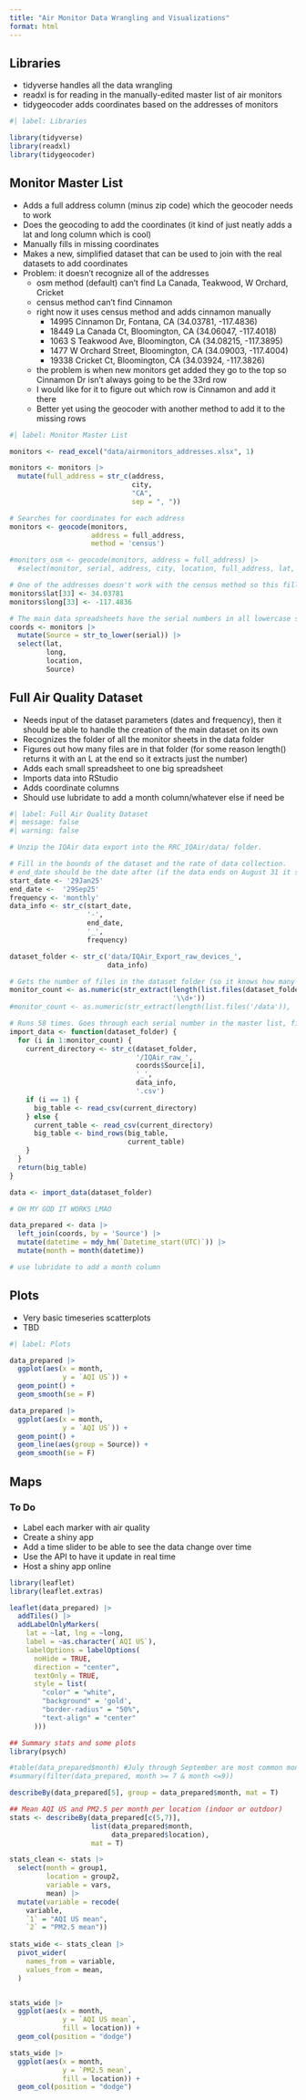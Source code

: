 ```yaml
---
title: "Air Monitor Data Wrangling and Visualizations"
format: html
---
```


## Libraries

- tidyverse handles all the data wrangling
- readxl is for reading in the manually-edited master list of air monitors
- tidygeocoder adds coordinates based on the addresses of monitors

```r
#| label: Libraries

library(tidyverse)
library(readxl)
library(tidygeocoder)
```

## Monitor Master List

- Adds a full address column (minus zip code) which the geocoder needs to work
- Does the geocoding to add the coordinates (it kind of just neatly adds a lat and long column which is cool)
- Manually fills in missing coordinates
- Makes a new, simplified dataset that can be used to join with the real datasets to add coordinates
- Problem: it doesn't recognize all of the addresses
  - osm method (default) can't find La Canada, Teakwood, W Orchard, Cricket
  - census method can't find Cinnamon
  - right now it uses census method and adds cinnamon manually
    - 14995 Cinnamon Dr, Fontana, CA (34.03781, -117.4836)
    - 18449 La Canada Ct, Bloomington, CA (34.06047, -117.4018)
    - 1063 S Teakwood Ave, Bloomington, CA (34.08215, -117.3895)
    - 1477 W Orchard Street, Bloomington, CA (34.09003, -117.4004)
    - 19338 Cricket Ct, Bloomington, CA (34.03924, -117.3826)
  - the problem is when new monitors get added they go to the top so Cinnamon Dr isn't always going to be the 33rd row
  - I would like for it to figure out which row is Cinnamon and add it there
  - Better yet using the geocoder with another method to add it to the missing rows

```r
#| label: Monitor Master List

monitors <- read_excel("data/airmonitors_addresses.xlsx", 1)

monitors <- monitors |>
  mutate(full_address = str_c(address, 
                              city, 
                              "CA", 
                              sep = ", "))

# Searches for coordinates for each address
monitors <- geocode(monitors, 
                    address = full_address, 
                    method = 'census') 

#monitors_osm <- geocode(monitors, address = full_address) |>
  #select(monitor, serial, address, city, location, full_address, lat, long)

# One of the addresses doesn't work with the census method so this fills it in manually
monitors$lat[33] <- 34.03781
monitors$long[33] <- -117.4836

# The main data spreadsheets have the serial numbers in all lowercase so this matches it to that
coords <- monitors |> 
  mutate(Source = str_to_lower(serial)) |>
  select(lat, 
         long, 
         location,
         Source)
```

## Full Air Quality Dataset

- Needs input of the dataset parameters (dates and frequency), then it should be able to handle the creation of the main dataset on its own
- Recognizes the folder of all the monitor sheets in the data folder
- Figures out how many files are in that folder (for some reason length() returns it with an L at the end so it extracts just the number)
- Adds each small spreadsheet to one big spreadsheet
- Imports data into RStudio
- Adds coordinate columns
- Should use lubridate to add a month column/whatever else if need be

```r
#| label: Full Air Quality Dataset
#| message: false
#| warning: false

# Unzip the IQAir data export into the RRC_IQAir/data/ folder.

# Fill in the bounds of the dataset and the rate of data collection. 
# end_date should be the date after (if the data ends on August 31 it should be 01Sep25)
start_date <- '29Jan25'
end_date <-  '29Sep25'
frequency <- 'monthly'
data_info <- str_c(start_date, 
                   '-',
                   end_date, 
                   '_', 
                   frequency)

dataset_folder <- str_c('data/IQAir_Export_raw_devices_', 
                        data_info)

# Gets the number of files in the dataset folder (so it knows how many times to run the import)
monitor_count <- as.numeric(str_extract(length(list.files(dataset_folder)), 
                                        '\\d+'))
#monitor_count <- as.numeric(str_extract(length(list.files('/data')), '\\d+'))

# Runs 58 times. Goes through each serial number in the master list, finds the corresponding csv file, adds it to one big table one after the other.
import_data <- function(dataset_folder) {
  for (i in 1:monitor_count) {
    current_directory <- str_c(dataset_folder, 
                               '/IQAir_raw_', 
                               coords$Source[i], 
                               '_', 
                               data_info, 
                               '.csv')
    if (i == 1) {
      big_table <- read_csv(current_directory)
    } else {
      current_table <- read_csv(current_directory)
      big_table <- bind_rows(big_table, 
                             current_table)
    }
  }
  return(big_table)
}

data <- import_data(dataset_folder)

# OH MY GOD IT WORKS LMAO

data_prepared <- data |>
  left_join(coords, by = 'Source') |>
  mutate(datetime = mdy_hm(`Datetime_start(UTC)`)) |>
  mutate(month = month(datetime))

# use lubridate to add a month column
```

## Plots

- Very basic timeseries scatterplots
- TBD

```r
#| label: Plots

data_prepared |>
  ggplot(aes(x = month, 
             y = `AQI US`)) +
  geom_point() +
  geom_smooth(se = F)

data_prepared |>
  ggplot(aes(x = month, 
             y = `AQI US`)) +
  geom_point() +
  geom_line(aes(group = Source)) +
  geom_smooth(se = F)
```

## Maps

### To Do
- Label each marker with air quality
- Create a shiny app
- Add a time slider to be able to see the data change over time
- Use the API to have it update in real time
- Host a shiny app online

```r
library(leaflet)
library(leaflet.extras)

leaflet(data_prepared) |>
  addTiles() |>
  addLabelOnlyMarkers(
    lat = ~lat, lng = ~long,
    label = ~as.character(`AQI US`),
    labelOptions = labelOptions(
      noHide = TRUE,
      direction = "center",
      textOnly = TRUE,
      style = list(
        "color" = "white",
        "background" = 'gold',  
        "border-radius" = "50%",
        "text-align" = "center"
      )))

```
```r
## Summary stats and some plots
library(psych)

#table(data_prepared$month) #July through September are most common months 
#summary(filter(data_prepared, month >= 7 & month <=9))

describeBy(data_prepared[5], group = data_prepared$month, mat = T)

## Mean AQI US and PM2.5 per month per location (indoor or outdoor)
stats <- describeBy(data_prepared[c(5,7)], 
                    list(data_prepared$month, 
                         data_prepared$location), 
                    mat = T)

stats_clean <- stats |>
  select(month = group1,
         location = group2,
         variable = vars,
         mean) |>
  mutate(variable = recode(
    variable, 
    `1` = "AQI US mean",
    `2` = "PM2.5 mean")) 
    
stats_wide <- stats_clean |>
  pivot_wider(
    names_from = variable,
    values_from = mean, 
  )


stats_wide |> 
  ggplot(aes(x = month,
             y = `AQI US mean`,
             fill = location)) + 
  geom_col(position = "dodge") 

stats_wide |> 
  ggplot(aes(x = month,
             y = `PM2.5 mean`,
             fill = location)) + 
  geom_col(position = "dodge") 

           
```

